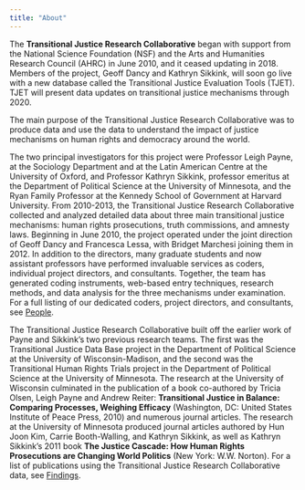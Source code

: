 ```yaml
---
title: "About"
---
```


The **Transitional Justice Research Collaborative** began with support from the National Science Foundation (NSF) and the Arts and Humanities Research Council (AHRC) in June 2010, and it ceased updating in 2018. Members of the project, Geoff Dancy and Kathryn Sikkink, will soon go live with a new database called the Transitional Justice Evaluation Tools (TJET). TJET will present data updates on transitional justice mechanisms through 2020.

The main purpose of the Transitional Justice Research Collaborative was to produce data and use the data to understand the impact of justice mechanisms on human rights and democracy around the world.

The two principal investigators for this project were Professor Leigh Payne, at the Sociology Department and at the Latin American Centre at the University of Oxford, and Professor Kathryn Sikkink, professor emeritus at the Department of Political Science at the University of Minnesota, and the Ryan Family Professor at the Kennedy School of Government at Harvard University. From 2010-2013, the Transitional Justice Research Collaborative collected and analyzed detailed data about three main transitional justice mechanisms: human rights prosecutions, truth commissions, and amnesty laws. Beginning in June 2010, the project operated under the joint direction of Geoff Dancy and Francesca Lessa, with Bridget Marchesi joining them in 2012. In addition to the directors, many graduate students and now assistant professors have performed invaluable services as coders, individual project directors, and consultants. Together, the team has generated coding instruments, web-based entry techniques, research methods, and data analysis for the three mechanisms under examination. For a full listing of our dedicated coders, project directors, and consultants, see [People](people.html).

The Transitional Justice Research Collaborative built off the earlier work of Payne and Sikkink's two previous research teams. The first was the Transitional Justice Data Base project in the Department of Political Science at the University of Wisconsin-Madison, and the second was the Transitional Human Rights Trials project in the Department of Political Science at the University of Minnesota. The research at the University of Wisconsin culminated in the publication of a book co-authored by Tricia Olsen, Leigh Payne and Andrew Reiter: **Transitional Justice in Balance: Comparing Processes, Weighing Efficacy** (Washington, DC: United States Institute of Peace Press, 2010) and numerous journal articles. The research at the University of Minnesota produced journal articles authored by Hun Joon Kim, Carrie Booth-Walling, and Kathryn Sikkink, as well as Kathryn Sikkink's 2011 book **The Justice Cascade: How Human Rights Prosecutions are Changing World Politics** (New York: W.W. Norton). For a list of publications using the Transitional Justice Research Collaborative data, see [Findings](findings.html).
